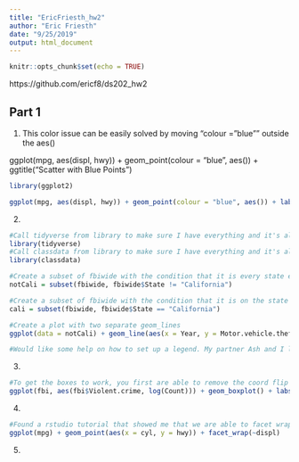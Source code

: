 ```yaml
---
title: "EricFriesth_hw2"
author: "Eric Friesth"
date: "9/25/2019"
output: html_document
---
```


```r
knitr::opts_chunk$set(echo = TRUE)
```

https://github.com/ericf8/ds202_hw2

## Part 1

1. This color issue can be easily solved by moving "colour = "blue"" outside the aes()

ggplot(mpg, aes(displ, hwy)) + geom_point(colour = "blue", aes()) + ggtitle("Scatter with Blue Points")

```r

library(ggplot2)

ggplot(mpg, aes(displ, hwy)) + geom_point(colour = "blue", aes()) + labs(title="Scatter with Blue Points")

```

2. 

```r

#Call tidyverse from library to make sure I have everything and it's all up to date
library(tidyverse)
#Call classdata from library to make sure I have everything and it's all up to date
library(classdata)

#Create a subset of fbiwide with the condition that it is every state except California
notCali = subset(fbiwide, fbiwide$State != "California") 

#Create a subset of fbiwide with the condition that it is on the state California
cali = subset(fbiwide, fbiwide$State == "California")

#Create a plot with two separate geom_lines
ggplot(data = notCali) + geom_line(aes(x = Year, y = Motor.vehicle.theft, group = notCali$State), colour = "dark turquoise") + geom_line(data = cali, aes(x = Year, y = Motor.vehicle.theft, group = cali$State), colour = "red") + labs(title="Motor vehicle theft over time", x="Year", y="Motor Vehicle Thefts") 

#Would like some help on how to set up a legend. My partner Ash and I looked all over stackoverflow, reddit, and rstudio documentation and couldn't get it to work. So sorry about that.
```

3. 

```r

#To get the boxes to work, you first are able to remove the coord flip and place the variable and log count within the aes()
ggplot(fbi, aes(fbi$Violent.crime, log(Count))) + geom_boxplot() + labs(title = "Boxplot of Violent Crimes", x = "Violent Crime", y = "Count")

```

4. 

```r

#Found a rstudio tutorial that showed me that we are able to facet wrap using displ as long as the variables and dataset used are correctly defined
ggplot(mpg) + geom_point(aes(x = cyl, y = hwy)) + facet_wrap(~displ)

```

5. 






